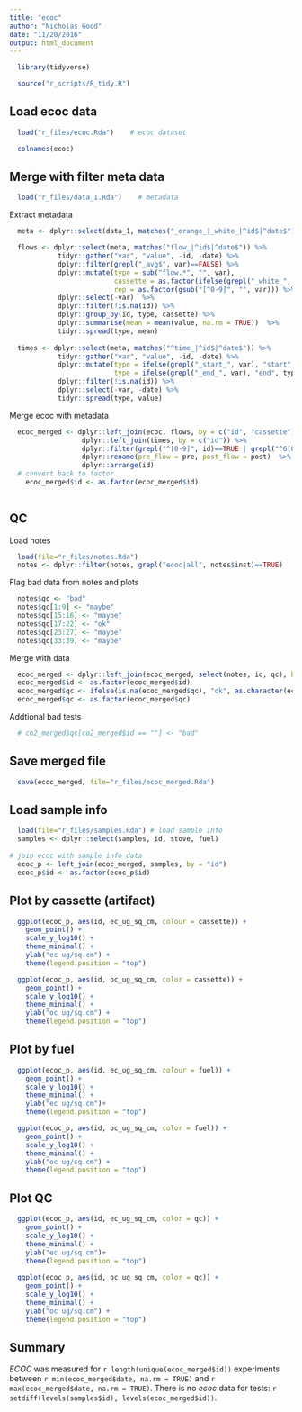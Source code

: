 ```yaml
---
title: "ecoc"
author: "Nicholas Good"
date: "11/20/2016"
output: html_document
---
```


```r
  library(tidyverse)
```

```r
  source("r_scripts/R_tidy.R")
```

## Load ecoc data

```r
  load("r_files/ecoc.Rda")    # ecoc dataset
```

```r
  colnames(ecoc)
```

## Merge with filter meta data

```r
  load("r_files/data_1.Rda")    # metadata
```

Extract metadata
```r
  meta <- dplyr::select(data_1, matches("_orange_|_white_|^id$|^date$"))

  flows <- dplyr::select(meta, matches("flow_|^id$|^date$")) %>%
            tidyr::gather("var", "value", -id, -date) %>%
            dplyr::filter(grepl("_avg$", var)==FALSE) %>%
            dplyr::mutate(type = sub("flow.*", "", var),
                          cassette = as.factor(ifelse(grepl("_white_", var), "A", "E")),
                          rep = as.factor(gsub("[^0-9]", "", var))) %>%
            dplyr::select(-var)  %>%
            dplyr::filter(!is.na(id)) %>%
            dplyr::group_by(id, type, cassette) %>%
            dplyr::summarise(mean = mean(value, na.rm = TRUE))  %>%
            tidyr::spread(type, mean)
  
  times <- dplyr::select(meta, matches("^time_|^id$|^date$")) %>%
            tidyr::gather("var", "value", -id, -date) %>%
            dplyr::mutate(type = ifelse(grepl("_start_", var), "start", "NA"),
                          type = ifelse(grepl("_end_", var), "end", type)) %>%
            dplyr::filter(!is.na(id)) %>%  
            dplyr::select(-var, -date) %>%
            tidyr::spread(type, value)
```

Merge ecoc with metadata

```r
  ecoc_merged <- dplyr::left_join(ecoc, flows, by = c("id", "cassette"))  %>%  
                  dplyr::left_join(times, by = c("id")) %>%  
                  dplyr::filter(grepl("^[0-9]", id)==TRUE | grepl("^G[0-9]", id)==TRUE) %>%
                  dplyr::rename(pre_flow = pre, post_flow = post)  %>%
                  dplyr::arrange(id)
  # convert back to factor
    ecoc_merged$id <- as.factor(ecoc_merged$id)
  
```

## QC

Load notes
```r
  load(file="r_files/notes.Rda")
  notes <- dplyr::filter(notes, grepl("ecoc|all", notes$inst)==TRUE)
```

Flag bad data from notes and plots

```r
  notes$qc <- "bad"
  notes$qc[1:9] <- "maybe"
  notes$qc[15:16] <- "maybe"
  notes$qc[17:22] <- "ok"
  notes$qc[23:27] <- "maybe"
  notes$qc[33:39] <- "maybe"
```

Merge with data

```r
  ecoc_merged <- dplyr::left_join(ecoc_merged, select(notes, id, qc), by = "id")
  ecoc_merged$id <- as.factor(ecoc_merged$id)
  ecoc_merged$qc <- ifelse(is.na(ecoc_merged$qc), "ok", as.character(ecoc_merged$qc))
  ecoc_merged$qc <- as.factor(ecoc_merged$qc)
```

Addtional bad tests

```r
  # co2_merged$qc[co2_merged$id == ""] <- "bad"
```

## Save merged file

```r
  save(ecoc_merged, file="r_files/ecoc_merged.Rda")
```

## Load sample info

```r
  load(file="r_files/samples.Rda") # load sample info
  samples <- dplyr::select(samples, id, stove, fuel)
  
# join ecoc with sample info data
  ecoc_p <- left_join(ecoc_merged, samples, by = "id")
  ecoc_p$id <- as.factor(ecoc_p$id)
```

## Plot by cassette (artifact)

```r
  ggplot(ecoc_p, aes(id, ec_ug_sq_cm, colour = cassette)) +
    geom_point() +
    scale_y_log10() +
    theme_minimal() +
    ylab("ec ug/sq.cm") +
    theme(legend.position = "top")

  ggplot(ecoc_p, aes(id, oc_ug_sq_cm, color = cassette)) +
    geom_point() +
    scale_y_log10() +
    theme_minimal() +
    ylab("oc ug/sq.cm") +
    theme(legend.position = "top")
```

## Plot by fuel

```r
  ggplot(ecoc_p, aes(id, ec_ug_sq_cm, colour = fuel)) +
    geom_point() +
    scale_y_log10() +
    theme_minimal() +
    ylab("ec ug/sq.cm")+
    theme(legend.position = "top")

  ggplot(ecoc_p, aes(id, oc_ug_sq_cm, color = fuel)) +
    geom_point() +
    scale_y_log10() +
    theme_minimal() +
    ylab("oc ug/sq.cm") +
    theme(legend.position = "top")
```

## Plot QC

```r
  ggplot(ecoc_p, aes(id, ec_ug_sq_cm, color = qc)) +
    geom_point() +
    scale_y_log10() +
    theme_minimal() +
    ylab("ec ug/sq.cm")+
    theme(legend.position = "top")
    
  ggplot(ecoc_p, aes(id, oc_ug_sq_cm, color = qc)) +
    geom_point() +
    scale_y_log10() +
    theme_minimal() +
    ylab("oc ug/sq.cm") +
    theme(legend.position = "top")
```

## Summary

$ECOC$ was measured for `r length(unique(ecoc_merged$id))` experiments between `r min(ecoc_merged$date, na.rm = TRUE)` and `r max(ecoc_merged$date, na.rm = TRUE)`. There is no $ecoc$ data for tests: `r setdiff(levels(samples$id), levels(ecoc_merged$id))`.